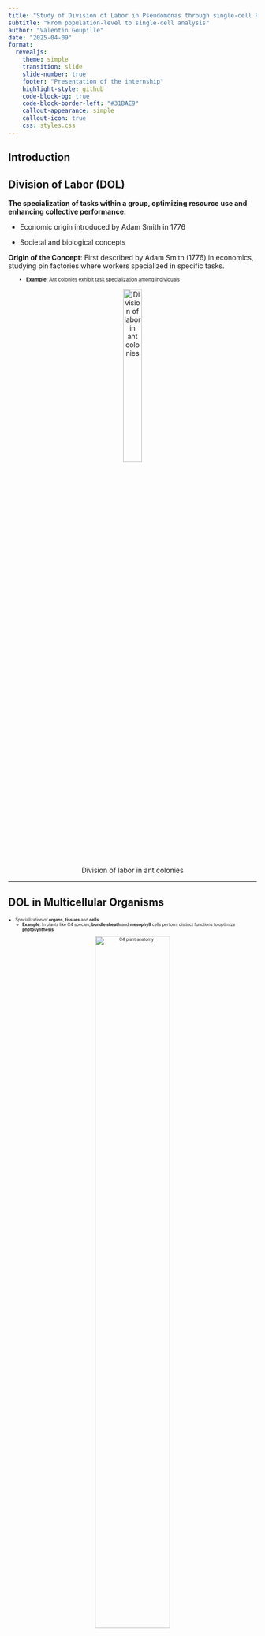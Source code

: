 ```yaml
---
title: "Study of Division of Labor in Pseudomonas through single-cell RNA-seq"
subtitle: "From population-level to single-cell analysis"
author: "Valentin Goupille"
date: "2025-04-09"
format:
  revealjs:
    theme: simple
    transition: slide
    slide-number: true
    footer: "Presentation of the internship"
    highlight-style: github
    code-block-bg: true
    code-block-border-left: "#31BAE9"
    callout-appearance: simple
    callout-icon: true
    css: styles.css
---
```


## Introduction

::: callout-note
## Division of Labor (DOL)
**The specialization of tasks within a group, optimizing resource use and enhancing collective performance.**

- Economic origin introduced by Adam Smith in 1776

-  Societal and biological concepts
:::

::: {.notes}
**Origin of the Concept**: First described by Adam Smith (1776) in economics, studying pin factories where workers specialized in specific tasks.
:::

::: {.fragment style="font-size: 0.7em; text-align: left; padding-left: 2em;"}
- **Example**: Ant colonies exhibit task specialization among individuals
:::
::: {.fragment style="text-align: center;"}
![Division of labor in ant colonies](figure/ants.png){width=30%}

:::

------------------------------------------------------------------------

## DOL in Multicellular Organisms

::: {style="font-size: 0.6em;"}
-  Specialization of **organs**, **tissues** and **cells** 
    -   **Example**: In plants like C4 species, **bundle sheath** and **mesophyll** cells perform distinct functions to optimize **photosynthesis**
  
::: {style="text-align: center;"}
![C4 plant anatomy](figure/C4PlantAnatomy.png){width=60%}

:::
  
:::



------------------------------------------------------------------------

## Division of Labor (DOL) in Microbial Communities

::: {.columns}
::: {.column width="50%"}
![](figure/image-8-x56-y237.png){width="100%"}
:::
::: {.column width="50%"}
::: {.fragment style="font-size: 0.7em;"}
-   **Interspecific DOL**:
    -  Different microbial species engage in mutualistic interactions, such as **cross-feeding**
:::

::: {.fragment style="font-size: 0.7em;"}
-   **Intraspecific DOL**:
    -   **Isogenic** bacterial cells may exhibit functional specialization within a population
:::
:::
:::


------------------------------------------------------------------------

## Intraspecific DOL {data-transition="zoom"}

![](figure/isogenicpop.png){width="100%"}



## ANR Project: DivIDE {data-transition-speed="slow"}

::: {style="text-align: center;"}
![DivIDE and the differents Work Packages](figure/divide2.png){width="60%" fig-align="center"}
:::


------------------------------------------------------------------------

## Species of interest:
::: {.columns style="font-size: 0.7em;"}
  - **_Pseudomonas brassicacearum R401_**  (PsR401) 
    -  **Root colonizer** of  **_Arabidopsis thaliana_** and **Opportunistic pathogen**
       -  **Lacks T3SS**
       -  **Phytotoxin Production**
       -  **Competition with Other Microbes**:
          -   Antimicrobial Production
          -   **Siderophore Production**: Enhances competitiveness by sequestering iron
:::  

::: callout-warning
## Scientific Question
-   **Is there functional specialization (DOL) within clonal populations of PsR401?**
:::

::: {.notes}

Type III Secretion Systems
- available RB mutant library (WP1)
-  **_Pseudomonas brassicacearum_** R401 is a dominant plant microbiota member but can be detrimental under laboratory conditions.
-  However, in natural soil conditions, R401 does not cause disease, suggesting it requires specific environmental conditions to become pathogenic.

Together with earlier work (Gu et al. 2020, Harbort et al 2020), it also delineates iron as a major micronutrient modulating strain competitiveness and proliferation at roots. Given that the public good iron becomes rate-limiting in the root compartment and that production of the above-mentioned processes are all modulated by iron availability (Lim et al., 2012; Palma et al., 2003, Mo et al. 1991), we anticipate that division of labour between bacterial intra-populations is bolstered under iron limiting conditions such as those found in the root habitat.
:::

------------------------------------------------------------------------

## 🧩 WP2 – Transcriptional Analysis of DOL



::: callout-note
Goal: **identify molecular signatures of DOL by analyzing transcriptional heterogeneity in PsR401**
:::

### Experimental Setup

- Use **single-cell RNA-seq**

- **Compare gene expression profiles under different environmental constraints**

------------------------------------------------------------------------


## Single-cell technologies

::: {style="font-size: 0.7em;"}
- Very developed in eukaryotes : 
  - scRNA-seq, scATAC-seq, scMetabolomics and spatial omics...
:::

::: {style="text-align: center;"}
![Spatial omics in mice](figure/mice.jpg){width="30%"}

:::

------------------------------------------------------------------------

## Technical Challenges in Bacterial scRNA-seq

::: callout-warning

- No polyA tail on mRNA
    
- Very low RNA content per cell
    
- High rRNA content
    
- Cell wall makes lysis difficult
    
- ...
:::

::: {.notes}
- small RNAs
- Operon Structure
- ...
:::


------------------------------------------------------------------------

## Bacterial scRNA-seq Methodologies

::: {style="font-size: 0.7em;"}
- 3 main methods:
:::

::: {style="text-align: center;"}
![ScRNA-seq methods in bacteria](figure/image-2-x30-y254.png){width="50%"}
:::

------------------------------------------------------------------------

## Our Focus: microSPLiT

-   **Workflow**: Cell fixation, permeabilization, reverse transcription, split-pool barcoding.

::: {style="text-align: center;"}
![MicroSPliT workflow](figure/microsplit2.png){width="30%"}
:::

------------------------------------------------------------------------

## Protocol
::: {.columns style="font-size: 0.7em;"}
-   **Conditions**:
  -  Control
  -  Iron-limiting/Glucose-limiting
    
- Controlled homogeneous environment (no plant interaction)
    
- Time course during exponential phase
    
- Multiple biological and technical replicates
- Sequencing depth: **1.5 billion reads** (Illumina NovaSeq) for **3000 cells in total**
:::

::: callout-warning
- Can **scRNA-seq reveal transcriptional heterogeneity**?
- Is there **functional specialization (DoL)** within clonal populations of PSR401?
- Are certain **cells specialized under stress** (e.g. iron/glucose limitation)?  
- Is this driven by **noisy gene expression** or **regulated mechanisms**?
:::





::: {.notes}
-  Identify and quantify gene expression patterns as **a proxy for functional specialization**
-  
-   **Noisy Regulation**:
          -   Gene expression may vary stochastically between identical cells
  - **Hypothesis**: 
    -   **Intraspecific DOL**:
        -   **Isogenic** bacterial cells may exhibit functional specialization within a population
            -   **Metabolic Cooperation**:
                -   Cells may coordinate their metabolic activities
            -   **Noisy Regulation**:
                -   Gene expression may vary stochastically between identical cells
:::

------------------------------------------------------------------------

## Bioinformatics Analysis – My Role

- **Awaiting sequencing results**...
- But I already explored and tested some tools

------------------------------------------------------------------------

## 1. Preprocessing Pipeline

::: {style="font-size: 0.7em;"}

- **Quality Control of read counts**
- **Demultiplexing**
- **Alignment to the reference genome of _PsR401_**
- **Quantification of the reads**

- **STARsolo** 
  - alignment, demultiplexing, quantification...
  - Optimal tool based on benchmarking (Zhang et al., 2023)
  - Handles multi-mapping and unique reads
  - **Output**: **Count matrix (genes × cells)**
:::

------------------------------------------------------------------------

## 2. Quality Control of cells


::: {style="font-size: 0.7em;"}


- **Removal of rRNA/tRNA** 
- **Low-quality cell filtering**:
  - Number of genes/UMIs
  - Manual thresholds
  - Remove potential doublets
  - Using **Scanpy/Seurat**
:::

::: callout-warning
Careful evaluation of filtering thresholds required
:::
------------------------------------------------------------------------

## 2. Quality Control of cells...

::: callout-warning
- **Key Considerations for Filtering**
  - **Iterative threshold evaluation**:
    - Compare different filtering parameters
    - **Balance between removing low-quality cells and preserving biological signal**
    - Consider potential **latent cell states** in low-expression cells
:::

------------------------------------------------------------------------

## 3. Downstream Analysis

::: {.columns}
::: {.column width="50%" style="font-size: 0.7em;"}

- On **Seurat** or **Scanpy**
- **Normalization**: SCTransform or log-normalization
- **Dimensionality reduction**: PCA, UMAP
- **Integration**:
  - Comparison of methods (CCA, Harmony, RPCA)
- **Clustering**: Louvain, Leiden
- **Differential expression** between clusters/conditions
- **Pseudo-bulk** analysis 
:::
::: {.column width="50%"}
![Example of analysis](figure/analysis.png){width=100%}
:::
:::




------------------------------------------------------------------------

## 3. Downstream Analysis

- **Metabolic inference**: pathway activation
  
::: {style="text-align: center;"}
![Example of metabolic inference](figure/metabo_inference.png){width=35% fig-align="center"}
:::

------------------------------------------------------------------------

## Alternative: BacSC Workflow

::: {.columns}
::: {.column width="50%"}
- **Advantages**:
  - Adaptive filtering
  - Variance stabilization
  - Optimized clustering/DE
- **Limitations**:
  - Developed for BACseq (not SPLiT)
  - Still a preprint
:::
::: {.column width="50%"}
::: {style="text-align: center;"}
![BacSC Workflow](figure/bacsc.png){width="80%"}
:::
:::
:::

------------------------------------------------------------------------

## Conclusions & Next Steps

::: {style="font-size: 0.7em;"}
- Awaiting sequencing results
- Preprocessing pipeline explored (STARsolo)
- Quality control strategies tested
- Seurat vs Scanpy comparison
- Integration methods benchmarking planned
- BacSC pipeline evaluation
:::

------------------------------------------------------------------------

# Thank you for your attention!

Questions?






<!-- 

------------------------------------------------------------------------


## Microbial Strategies for Population-Level Resilience

::: {style="font-size: 0.6em; margin: 0 auto; width: 80%;"}
| Concept                      | Description                                                                                       | Example Behavior                                            | Key Feature                      |
| ---------------------------- | ------------------------------------------------------------------------------------------------- | ----------------------------------------------------------- | -------------------------------- |
| 🧩 **Metabolic Cooperation** | Cells **specialize** in different metabolic tasks to benefit the group.                           | One cell produces siderophores, another breaks down sugars. | **Functional division of labor** |
| 🎲 **Bet-Hedging**           | Random expression of stress-related genes allows **some cells** to survive unpredictable changes. | A few cells express stress genes before stress appears.     | **Phenotypic diversification**   |
| 🔀 **Noisy Regulation**      | Gene expression **varies stochastically** between identical cells.                                | Random fluctuations in gene activity, not coordinated.      | **Uncoordinated heterogeneity**  |
:::

------------------------------------------------------------------------





**Possible Microbial Strategies for Population-Level Resilience**

::: {style="font-size: 0.5em; margin: 0 auto; width: 80%;"}
| Concept                      | Description                                                                                       | Example Behavior                                            | Key Feature                      |
| ---------------------------- | ------------------------------------------------------------------------------------------------- | ----------------------------------------------------------- | -------------------------------- |
| 🧩 **Metabolic Cooperation** | Cells **specialize** in different metabolic tasks to benefit the group.                           | One cell produces siderophores, another produces antibiotics | **Functional division of labor** |
| 🔀 **Noisy Regulation**      | Gene expression **varies stochastically** between identical cells.                                | Random fluctuations in gene activity, not coordinated.      | **Uncoordinated heterogeneity**  |
| 🎲 **Bet-Hedging**           | Random expression of stress-related genes allows **some cells** to survive unpredictable changes. | A few cells express stress genes before stress appears.     | **Phenotypic diversification**   |

:::




------------------------------------------------------------------------

## Research Hypotheses

::: callout-note
## H2 (WP2)
In a population of *Pseudomonas brassicacearum* (PsR401), individuals activate different biological and metabolic processes, promoting intra-population functional diversity and allowing a rapid division of labour to colonise the environment (with a particular focus on the root-environment)
:::

------------------------------------------------------------------------


::: {style="font-size: 0.7em;"}
### Key Questions

1. **Functional Specialization**
   - Is there functional specialization (DoL) within clonal populations of PsR401?
   - How does this specialization manifest at the transcriptional level?
   - What are the key metabolic pathways involved?

2. **Environmental Response**
   - Are certain cells specialized under stress conditions?
   - How do iron and glucose limitations affect cell specialization?
   - What is the role of the root environment in shaping this specialization?

3. **Regulatory Mechanisms**
   - Is this driven by noisy gene expression or regulated mechanisms?
   - How do cells coordinate their metabolic activities?
   - What are the signaling pathways involved?
:::

------------------------------------------------------------------------


## 2. Quality Control of cells (suite)


### Ambient RNA Removal

- Evaluate and adapt tools like **SoupX**, **DecontX**, **scAR**
- Note: These tools are primarily designed for droplet-based methods (10X)

------------------------------------------------------------------------ -->
